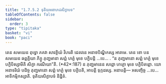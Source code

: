 ```yaml
---
title: "1.7.5.2 ទុតិយអនាហដសិក្ខាបទ"
tableOfContents: false
sidebar:
  order: 3
type: "tipitaka"
basket: "vi"
book: "paci"
---
```



<DynamicBreadcrumb />

<Division number="618" book="paci">

<Paragraph number="1894" book="paci">
តេន សមយេន ពុទ្ធោ ភគវា សាវត្ថិយំ វិហរតិ ជេតវនេ អនាថបិណ្ឌិកស្ស អារាមេ. តេន ខោ បន សមយេន ឆព្ពគ្គិយា ភិក្ខូ ភុញ្ជមានា សព្ពំ ហត្ថំ មុខេ បក្ខិបន្តិ …បេ… .
</Paragraph>

<Paragraph number="1895" book="paci">
<Emphasis>“ន ភុញ្ជមានោ សព្ពំ ហត្ថំ មុខេ បក្ខិបិស្សាមីតិ សិក្ខា ករណីយា”</Emphasis>តិ. (*42*:<Emphasis>187</Emphasis>)
</Paragraph>

<Paragraph number="1896" book="paci">
ន ភុញ្ជមានេន សព្ពោ ហត្ថោ មុខេ បក្ខិបិតព្ពោ. យោ អនាទរិយំ បដិច្ច ភុញ្ជមានោ សព្ពំ ហត្ថំ មុខេ បក្ខិបតិ, អាបត្តិ ទុក្កដស្ស.
</Paragraph>

<Paragraph number="1897" book="paci">
អនាបត្តិ— អសញ្ចិច្ច …បេ… អាទិកម្មិកស្សាតិ.

</Paragraph>
</Division>

<Paragraph number="1898" type="center" book="paci">
ទុតិយសិក្ខាបទំ និដ្ឋិតំ.
</Paragraph>